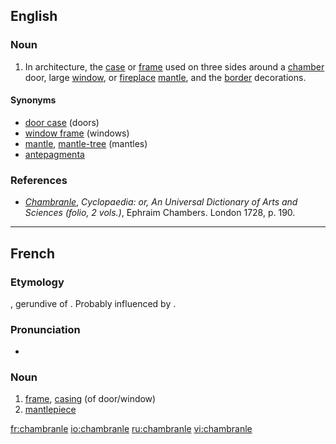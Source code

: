 ==English==
{{wikipedia}}

===Noun===
{{en-noun}}

# {{architecture}} In architecture, the [[case]] or [[frame]] used on three sides around a [[chamber]] door, large [[window]], or [[fireplace]] [[mantle]], and the [[border]] decorations.

====Synonyms====
* [[door case]] (doors)
* [[window frame]] (windows)
* [[mantle]], [[mantle-tree]] (mantles)
* [[antepagmenta]]

===References===

* ''[http://digicoll.library.wisc.edu/cgi-bin/HistSciTech/HistSciTech-idx?type=turn&entity=HistSciTech000900240344&q1=Chambranle Chambranle]'', ''Cyclopaedia: or, An Universal Dictionary of Arts and Sciences (folio, 2 vols.)'', Ephraim Chambers. London 1728, p. 190.

----

==French==
===Etymology===
{{etyl|la|fr}} {{term|camerandus}}, gerundive of {{term|camerare}}.  Probably influenced by {{term|branler}}.

===Pronunciation===
*{{IPA|/ʃɑ̃bʁɑ̃l/|lang=fr}}

===Noun===
{{fr-noun|m}}

# [[frame]], [[casing]] (of door/window)
# [[mantlepiece]]

[[fr:chambranle]]
[[io:chambranle]]
[[ru:chambranle]]
[[vi:chambranle]]